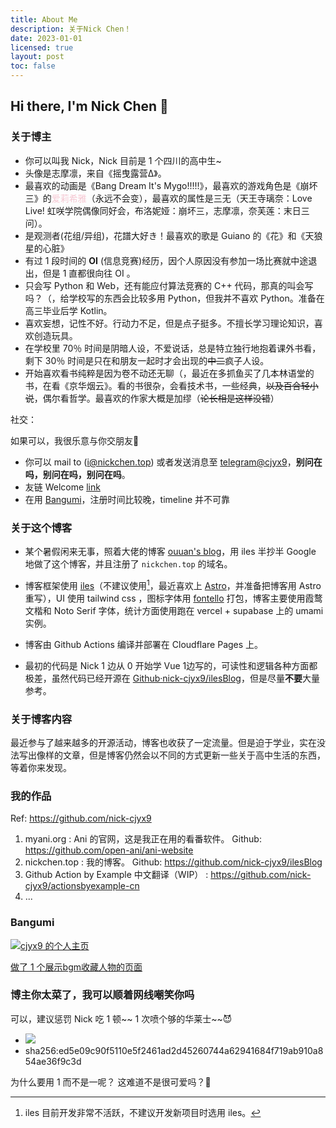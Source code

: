 ```yaml
---
title: About Me
description: 关于Nick Chen！
date: 2023-01-01
licensed: true
layout: post
toc: false
---
```



## Hi there, I'm Nick Chen 👋

### 关于博主

- 你可以叫我 Nick，Nick 目前是 1 个四川的高中生~
- 头像是志摩凛，来自《摇曳露营Δ》。
- 最喜欢的动画是《Bang Dream It's Mygo!!!!!》，最喜欢的游戏角色是《崩坏三》的<font color="#f5c7d2">爱莉希雅</font>（永远不会变），最喜欢的属性是三无（天王寺璃奈：Love Live! 虹咲学院偶像同好会，布洛妮娅：崩坏三，志摩凛，奈芙莲：末日三问）。
- 是观测者(花组/异组)，花譜大好き！最喜欢的歌是 Guiano 的《花》和《天狼星的心脏》
- 有过 1 段时间的 **OI** (信息竞赛)经历，因个人原因没有参加一场比赛就中途退出，但是 1 直都很向往 OI 。
- 只会写 Python 和 Web，还有能应付算法竞赛的 C++ 代码，那真的叫会写吗？（，给学校写的东西会比较多用 Python，但我并不喜欢 Python。准备在高三毕业后学 Kotlin。
- 喜欢妄想，记性不好。行动力不足，但是点子挺多。不擅长学习理论知识，喜欢创造玩具。
- 在学校里 70％ 时间是阴暗人设，不爱说话，总是特立独行地抱着课外书看，剩下 30％ 时间是只在和朋友一起时才会出现的~~中二~~疯子人设。
- 开始喜欢看书纯粹是因为卷不动还无聊（，最近在多抓鱼买了几本林语堂的书，在看《京华烟云》。看的书很杂，会看技术书，一些经典，~~以及百合轻小说~~，偶尔看哲学。最喜欢的作家大概是加缪（~~论长相是这样没错~~）

社交：

如果可以，我很乐意与你交朋友🤗

- 你可以 mail to (i@nickchen.top) 或者发送消息至  [telegram@cjyx9](https://t.me/cjyx9)，**别问在吗，别问在吗，别问在吗**。
- 友链 Welcome [link](https://nickchen.top/links)
- 在用 [Bangumi](https://bgm.tv/user/cjyx9)，注册时间比较晚，timeline 并不可靠

### 关于这个博客

- 某个暑假闲来无事，照着大佬的博客 [ouuan's blog](https://ouuan.moe/)，用 iles 半抄半 Google 地做了这个博客，并且注册了 `nickchen.top` 的域名。

- 博客框架使用 [iles](https://iles.pages.dev)（不建议使用[^1]，最近喜欢上  [Astro](https://astro.build)，并准备把博客用 Astro 重写），UI 使用 tailwind css ，图标字体用 [fontello](https://fontello.com/) 打包，博客主要使用霞鹜文楷和 Noto Serif 字体，统计方面使用跑在 vercel + supabase 上的 umami 实例。

[^1]: iles 目前开发非常不活跃，不建议开发新项目时选用 iles。

- 博客由 Github Actions 编译并部署在 Cloudflare Pages 上。

- 最初的代码是 Nick 1 边从 0 开始学 Vue 1边写的，可读性和逻辑各种方面都极差，虽然代码已经开源在 [Github·nick-cjyx9/ilesBlog](https://github.com/nick-cjyx9/ilesBlog)，但是尽量**不要**大量参考。

### 关于博客内容

最近参与了越来越多的开源活动，博客也收获了一定流量。但是迫于学业，实在没法写出像样的文章，但是博客仍然会以不同的方式更新一些关于高中生活的东西，等着你来发现。

### 我的作品

Ref: https://github.com/nick-cjyx9

1. myani.org : Ani 的官网，这是我正在用的看番软件。 Github: https://github.com/open-ani/ani-website
2. nickchen.top : 我的博客。 Github: https://github.com/nick-cjyx9/ilesBlog
3. Github Action by Example 中文翻译（WIP） :  https://github.com/nick-cjyx9/actionsbyexample-cn
4. ...


### Bangumi

<a href="http://bgm.tv/user/cjyx9"><img src="http://bgm.tv/chart/img/765028" border="0" alt="cjyx9 的个人主页" /></a>

[做了 1 个展示bgm收藏人物的页面](/girls)

### 博主你太菜了，我可以顺着网线嘲笑你吗

可以，建议惩罚 Nick 吃 1 顿~~ 1 次喷个够的华莱士~~😈
- <img src="/about/vme50.jpg" class="w-1/3"/>
- sha256:ed5e09c90f5110e5f2461ad2d45260744a62941684f719ab910a854ae36f9c3d

为什么要用 1 而不是一呢？
这难道不是很可爱吗？🤩